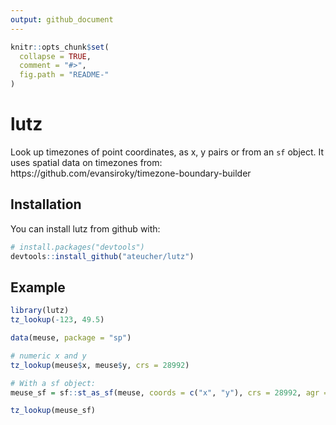 ```yaml
---
output: github_document
---
```


<!-- README.md is generated from README.Rmd. Please edit that file -->

```r
knitr::opts_chunk$set(
  collapse = TRUE,
  comment = "#>",
  fig.path = "README-"
)
```

# lutz

Look up timezones of point coordinates, as x, y pairs or from an `sf` object. It uses spatial data on timezones from: https://github.com/evansiroky/timezone-boundary-builder

## Installation

You can install lutz from github with:

```r
# install.packages("devtools")
devtools::install_github("ateucher/lutz")
```

## Example

```r
library(lutz)
tz_lookup(-123, 49.5)

data(meuse, package = "sp")

# numeric x and y
tz_lookup(meuse$x, meuse$y, crs = 28992)

# With a sf object:
meuse_sf = sf::st_as_sf(meuse, coords = c("x", "y"), crs = 28992, agr = "constant")

tz_lookup(meuse_sf)
```
